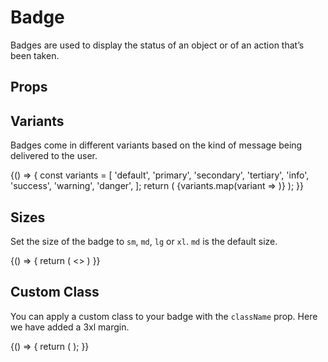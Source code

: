 
<Meta
  title="Components/Badge"
  component={Badge}
/>

# Badge

Badges are used to display the status of an object or of an action that’s been taken.

<Canvas isExpanded>
  <Box direction="row">
    <Badge
      message="Hello world!"
    />
  </Box>
</Canvas>

## Props

<ArgsTable of={Badge} />


## Variants

Badges come in different variants based on the kind of message being delivered to the user.

<Canvas>
  <Story name="Variants">
    {() => {
      const variants = [
        'default',
        'primary',
        'secondary',
        'tertiary',
        'info',
        'success',
        'warning',
        'danger',
      ];
      return (
        <Box direction="row" childGap="sm">
          {variants.map(variant => 
            <Badge 
              message={variant}
              variant={variant}
            />
          )}
        </Box>
      );
    }}
  </Story>
</Canvas>

## Sizes

Set the size of the badge to `sm`, `md`, `lg` or `xl`. `md` is the default size.

<Canvas>
  <Story name="Sizes">
    {() => {
      return (
        <>
          <Box direction="column" alignItems="flex-start" childGap="md">
            <Badge
              size="sm"
              message="Small"
            />
            <Badge
              size="md"
              message="Base"
            />
            <Badge
              size="lg"
              message="Large"
            />
            <Badge
              size="xl"
              message="X-Large"
            />
          </Box>
        </>
      )
    }}
  </Story>
</Canvas>


## Custom Class

You can apply a custom class to your badge with the `className` prop. Here we have added a 3xl margin.

<Canvas>
  <Story name="Custom Class">
    {() => {
      return (
        <Box direction="row">
          <Badge
            message="Hello world!"
            variant="success"
            className="m-3xl"
          />
        </Box>
      );
    }}
  </Story>
</Canvas>